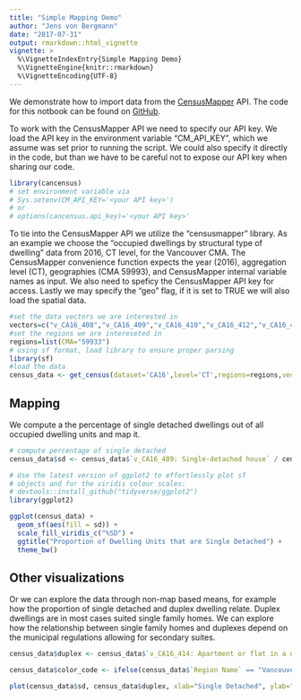 ```yaml
---
title: "Simple Mapping Demo"
author: "Jens von Bergmann"
date: "2017-07-31"
output: rmarkdown::html_vignette
vignette: >
  %\VignetteIndexEntry{Simple Mapping Demo}
  %\VignetteEngine{knitr::rmarkdown}
  %\VignetteEncoding{UTF-8}
---
```


We demonstrate how to import data from the [CensusMapper](https://CensusMapper.ca) API. The code for this notbook can be found on [GitHub](https://github.com/mountainMath/cancensus).

To work with the CensusMapper API we need to specify our API key. We load the API key in the environment variable "CM_API_KEY", which we assume was set prior to running the script. We could also specify it directly in the code, but than we have to be careful not to expose our API key when sharing our code.

```r
library(cancensus)
# set environment variable via 
# Sys.setenv(CM_API_KEY='<your API key>')
# or
# options(cancensus.api_key)='<your API key>'
```

To tie into the CensusMapper API we utilize the "censusmapper" library. As an example we choose the "occupied dwellings by structural type of dwelling" data from 2016, CT level, for the Vancouver CMA. The CensusMapper convenience function expects the year (2016), aggregation level (CT), geographies (CMA 59993), and CensusMapper internal variable names as input. We also need to speficy the CensusMapper API key for access. Lastly we may specify the "geo" flag, if it is set to TRUE we will also load the spatial data.

```r
#set the data vectors we are interested in
vectors=c("v_CA16_408","v_CA16_409","v_CA16_410","v_CA16_412","v_CA16_413","v_CA16_414","v_CA16_415","v_CA16_416","v_CA16_417")
#set the regions we are intereseted in
regions=list(CMA="59933")
# using sf format, load library to ensure proper parsing
library(sf)
#load the data
census_data <- get_census(dataset='CA16',level='CT',regions=regions,vectors=vectors, geo_format = 'sf')
```

## Mapping

We compute a the percentage of single detached dwellings out of all occupied dwelling units and map it.


```r
# compute percentage of single detached
census_data$sd <- census_data$`v_CA16_409: Single-detached house` / census_data$`v_CA16_408: Occupied private dwellings by structural type of dwelling data`

# Use the latest version of ggplot2 to effortlessly plot sf
# objects and for the viridis colour scales:
# devtools::install_github("tidyverse/ggplot2")
library(ggplot2)

ggplot(census_data) +
  geom_sf(aes(fill = sd)) +
  scale_fill_viridis_c("%SD") +
  ggtitle("Proportion of Dwelling Units that are Single Detached") +
  theme_bw()
```


## Other visualizations
Or we can explore the data through non-map based means, for example how the proportion of single detached and duplex dwelling relate. Duplex dwellings are in most cases suited single family homes. We can explore how the relationship between single family homes and duplexes depend on the municipal regulations allowing for secondary suites.

```r
census_data$duplex <- census_data$`v_CA16_414: Apartment or flat in a duplex`/ census_data$`v_CA16_408: Occupied private dwellings by structural type of dwelling data`

census_data$color_code <- ifelse(census_data$`Region Name` == "Vancouver", 'red', ifelse(census_data$`Region Name` == "Burnaby", 'blue', ifelse(census_data$`Region Name` == "Surrey", 'green', 'grey')))

plot(census_data$sd, census_data$duplex, xlab="Single Detached", ylab="Duplex", col=census_data$color_code)
```


